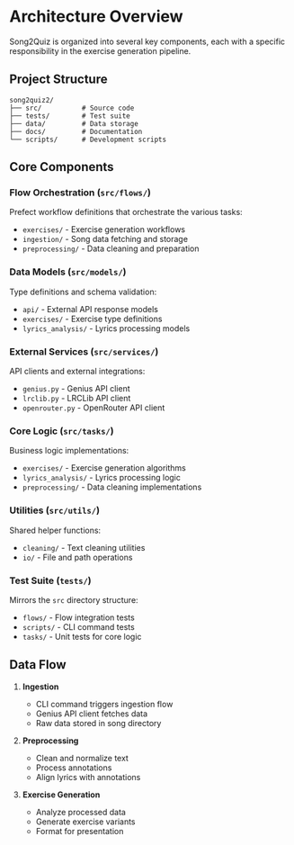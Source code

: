 # Architecture Overview

Song2Quiz is organized into several key components, each with a specific responsibility in the exercise generation pipeline.

## Project Structure

```
song2quiz2/
├── src/          # Source code
├── tests/        # Test suite
├── data/         # Data storage
├── docs/         # Documentation
└── scripts/      # Development scripts
```

## Core Components

### Flow Orchestration (`src/flows/`)

Prefect workflow definitions that orchestrate the various tasks:

- `exercises/` - Exercise generation workflows
- `ingestion/` - Song data fetching and storage
- `preprocessing/` - Data cleaning and preparation

### Data Models (`src/models/`)

Type definitions and schema validation:

- `api/` - External API response models
- `exercises/` - Exercise type definitions
- `lyrics_analysis/` - Lyrics processing models

### External Services (`src/services/`)

API clients and external integrations:

- `genius.py` - Genius API client
- `lrclib.py` - LRCLib API client
- `openrouter.py` - OpenRouter API client

### Core Logic (`src/tasks/`)

Business logic implementations:

- `exercises/` - Exercise generation algorithms
- `lyrics_analysis/` - Lyrics processing logic
- `preprocessing/` - Data cleaning implementations

### Utilities (`src/utils/`)

Shared helper functions:

- `cleaning/` - Text cleaning utilities
- `io/` - File and path operations

### Test Suite (`tests/`)

Mirrors the `src` directory structure:

- `flows/` - Flow integration tests
- `scripts/` - CLI command tests
- `tasks/` - Unit tests for core logic

## Data Flow

1. **Ingestion**
   - CLI command triggers ingestion flow
   - Genius API client fetches data
   - Raw data stored in song directory

2. **Preprocessing**
   - Clean and normalize text
   - Process annotations
   - Align lyrics with annotations

3. **Exercise Generation**
   - Analyze processed data
   - Generate exercise variants
   - Format for presentation
